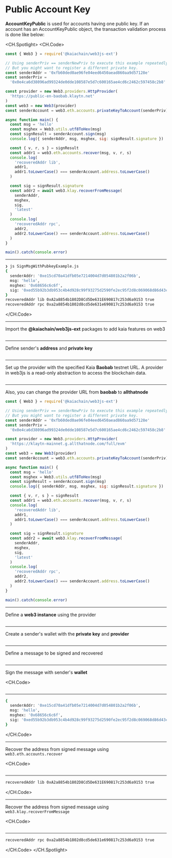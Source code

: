 # Public Account Key

**AccountKeyPublic** is used for accounts having one public key. If an account has an AccountKeyPublic object, the transaction validation process is done like below:

<CH.Spotlight>
<CH.Code>

```js SignMsgWithPubkeyExample.js
const { Web3 } = require('@kaiachain/web3js-ext')

// Using senderPriv == senderNewPriv to execute this example repeatedly.
// But you might want to register a different private key.
const senderAddr = '0xfb60ded0ae96fe04eed6450aead860aa9d57128e'
const senderPriv =
  '0x0e4ca6d38096ad99324de0dde108587e5d7c600165ae4cd6c2462c597458c2b8'

const provider = new Web3.providers.HttpProvider(
  'https://public-en-baobab.klaytn.net'
)
const web3 = new Web3(provider)
const senderAccount = web3.eth.accounts.privateKeyToAccount(senderPriv)

async function main() {
  const msg = 'hello'
  const msghex = Web3.utils.utf8ToHex(msg)
  const signResult = senderAccount.sign(msg)
  console.log({ senderAddr, msg, msghex, sig: signResult.signature })

  const { v, r, s } = signResult
  const addr1 = web3.eth.accounts.recover(msg, v, r, s)
  console.log(
    'recoveredAddr lib',
    addr1,
    addr1.toLowerCase() === senderAccount.address.toLowerCase()
  )

  const sig = signResult.signature
  const addr2 = await web3.klay.recoverFromMessage(
    senderAddr,
    msghex,
    sig,
    'latest'
  )
  console.log(
    'recoveredAddr rpc',
    addr2,
    addr2.toLowerCase() === senderAccount.address.toLowerCase()
  )
}

main().catch(console.error)
```

---

```zsh output
❯ js SignMsgWithPubkeyExample.js
{
  senderAddr: '0xe15cd70a41dfb05e7214004d7d054801b2a2f06b',
  msg: 'hello',
  msghex: '0x68656c6c6f',
  sig: '0xed55b92b3db953c4b4d928c99f93275d2590fe2ec95f2d8c069068d86d43ce0c0d1206f297351c6a0dfaba9c24d1a2ac293ac8f8a73d16c2b0c39ce90bc36ab71b'
}
recoveredAddr lib 0xA2a8854b1802D8Cd5De631E690817c253d6a9153 true
recoveredAddr rpc 0xa2a8854b1802d8cd5de631e690817c253d6a9153 true
```

</CH.Code>

---

Import the **@kaiachain/web3js-ext** packages to add kaia features on web3

```js SignMsgWithPubkeyExample.js focus=1

```

---

Define sender's **address** and **private key**

```js SignMsgWithPubkeyExample.js focus=5:6

```

---

Set up the provider with the specified Kaia **Baobab** testnet URL. A provider in web3js is a read-only abstraction to access the blockchain data.

```js SignMsgWithPubkeyExample.js focus=8

```

---

Also, you can change the provider URL from **baobab** to **allthatnode**

```js SignMsgWithPubkeyExample.js focus=8
const { Web3 } = require('@kaiachain/web3js-ext')

// Using senderPriv == senderNewPriv to execute this example repeatedly.
// But you might want to register a different private key.
const senderAddr = '0xfb60ded0ae96fe04eed6450aead860aa9d57128e'
const senderPriv =
  '0x0e4ca6d38096ad99324de0dde108587e5d7c600165ae4cd6c2462c597458c2b8'

const provider = new Web3.providers.HttpProvider(
  'https://klaytn-mainnet.g.allthatnode.com/full/evm'
)
const web3 = new Web3(provider)
const senderAccount = web3.eth.accounts.privateKeyToAccount(senderPriv)

async function main() {
  const msg = 'hello'
  const msghex = Web3.utils.utf8ToHex(msg)
  const signResult = senderAccount.sign(msg)
  console.log({ senderAddr, msg, msghex, sig: signResult.signature })

  const { v, r, s } = signResult
  const addr1 = web3.eth.accounts.recover(msg, v, r, s)
  console.log(
    'recoveredAddr lib',
    addr1,
    addr1.toLowerCase() === senderAccount.address.toLowerCase()
  )

  const sig = signResult.signature
  const addr2 = await web3.klay.recoverFromMessage(
    senderAddr,
    msghex,
    sig,
    'latest'
  )
  console.log(
    'recoveredAddr rpc',
    addr2,
    addr2.toLowerCase() === senderAccount.address.toLowerCase()
  )
}

main().catch(console.error)
```

---

Define a **web3 instance** using the provider

```js SignMsgWithPubkeyExample.js focus=9

```

---

Create a sender's wallet with the **private key** and **provider**

```js SignMsgWithPubkeyExample.js focus=10

```

---

Define a message to be signed and recovered

```js SignMsgWithPubkeyExample.js focus=13

```

---

Sign the message with sender's **wallet**

<CH.Code>
```js SignMsgWithPubkeyExample.js focus=14:16

````
---

```zsh output
{
  senderAddr: '0xe15cd70a41dfb05e7214004d7d054801b2a2f06b',
  msg: 'hello',
  msghex: '0x68656c6c6f',
  sig: '0xed55b92b3db953c4b4d928c99f93275d2590fe2ec95f2d8c069068d86d43ce0c0d1206f297351c6a0dfaba9c24d1a2ac293ac8f8a73d16c2b0c39ce90bc36ab71b'
}
````

</CH.Code>

---

Recover the address from signed message using `web3.eth.accounts.recover`

<CH.Code>
```js SignMsgWithPubkeyExample.js focus=18:20

````
---

```zsh output
recoveredAddr lib 0xA2a8854b1802D8Cd5De631E690817c253d6a9153 true
````

</CH.Code>

---

Recover the address from signed message using `web3.klay.recoverFromMessage`

<CH.Code>
```js SignMsgWithPubkeyExample.js focus=22:24

````
---
```zsh output
recoveredAddr rpc 0xa2a8854b1802d8cd5de631e690817c253d6a9153 true
````

</CH.Code>
</CH.Spotlight>
